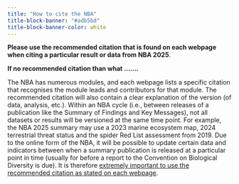 ```yaml
---
title: "How to cite the NBA"
title-block-banner: "#adb5bd"
title-block-banner-color: white
---
```


**Please use the recommended citation that is found on each webpage when citing a particular result or data from NBA 2025**.

**If no recommended citation than what .......**

The NBA has numerous modules, and each webpage lists a specific citation that recognises the module leads and contributors for that module. The recommended citation will also contain a clear explanation of the version (of data, analysis, etc.). Within an NBA cycle (i.e., between releases of a publication like the Summary of Findings and Key Messages), not all datasets or results will be versioned at the same time point. For example, the NBA 2025 summary may use a 2023 marine ecosystem map, 2024 terrestrial threat status and the spider Red List assessment from 2019. Due to the online form of the NBA, it will be possible to update certain data and indicators between when a summary publication is released at a particular point in time (usually for before a report to the Convention on Biological Diversity is due). It is therefore [extremely important to use the recommended citation as stated on each webpage]{.underline}. 
